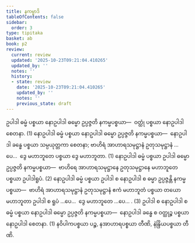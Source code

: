 ```yaml
---
title: နကမ္မာဒိ
tableOfContents: false
sidebar:
  order: 3
type: tipitaka
basket: ab
book: p2
review:
  current: review
  updated: '2025-10-23T09:21:04.410265'
  updated_by: ''
  notes: ''
  history:
  - state: review
    date: '2025-10-23T09:21:04.410265'
    updated_by: ''
    notes: ''
    previous_state: draft
---
```



<ReviewStatus review={frontmatter.review} showDetails={true} />

<HypothesisAnnotation frontmatter={frontmatter} />

<DynamicBreadcrumb />

<Division number="390" book="p2" e="ch" v="38" p="524">

<Paragraph number="3297" book="p2">
ဥပါဒါ ဓမ္မံ ပစ္စယာ နောဥပါဒါ ဓမ္မော ဥပ္ပဇ္ဇတိ နကမ္မပစ္စယာ—  ဝတ္ထုံ ပစ္စယာ နောဥပါဒါ စေတနာ. (1)
</Paragraph>

<Paragraph number="3298" book="p2">
နောဥပါဒါ ဓမ္မံ ပစ္စယာ နောဥပါဒါ ဓမ္မော ဥပ္ပဇ္ဇတိ နကမ္မပစ္စယာ—  နောဥပါဒါ ခန္ဓေ ပစ္စယာ သမ္ပယုတ္တကာ စေတနာ; ဗာဟိရံ အာဟာရသမုဋ္ဌာနံ ဥတုသမုဋ္ဌာနံ …ပေ…  ဒွေ မဟာဘူတေ ပစ္စယာ ဒွေ မဟာဘူတာ. (1)
</Paragraph>

<Paragraph number="3299" book="p2">
နောဥပါဒါ ဓမ္မံ ပစ္စယာ ဥပါဒါ ဓမ္မော ဥပ္ပဇ္ဇတိ နကမ္မပစ္စယာ—  ဗာဟိရေ အာဟာရသမုဋ္ဌာနေ ဥတုသမုဋ္ဌာနေ မဟာဘူတေ ပစ္စယာ ဥပါဒါရူပံ. (2)
</Paragraph>

<Paragraph number="3300" book="p2">
နောဥပါဒါ ဓမ္မံ ပစ္စယာ ဥပါဒါ စ နောဥပါဒါ စ ဓမ္မာ ဥပ္ပဇ္ဇန္တိ နကမ္မပစ္စယာ—  ဗာဟိရံ အာဟာရသမုဋ္ဌာနံ ဥတုသမုဋ္ဌာနံ ဧကံ မဟာဘူတံ ပစ္စယာ တယော မဟာဘူတာ ဥပါဒါ စ ရူပံ …ပေ…  ဒွေ မဟာဘူတေ …ပေ… . (3)
</Paragraph>

<Paragraph number="3301" book="p2">
ဥပါဒါ စ နောဥပါဒါ စ ဓမ္မံ ပစ္စယာ နောဥပါဒါ ဓမ္မော ဥပ္ပဇ္ဇတိ နကမ္မပစ္စယာ—  နောဥပါဒါ ခန္ဓေ စ ဝတ္ထုဉ္စ ပစ္စယာ နောဥပါဒါ စေတနာ. (1)
</Paragraph>

<Paragraph number="3302" book="p2">
နဝိပါကပစ္စယာ ပဉ္စ, နအာဟာရပစ္စယာ တီဏိ, နဲန္ဒြိယပစ္စယာ တီဏိ.
</Paragraph>
</Division>